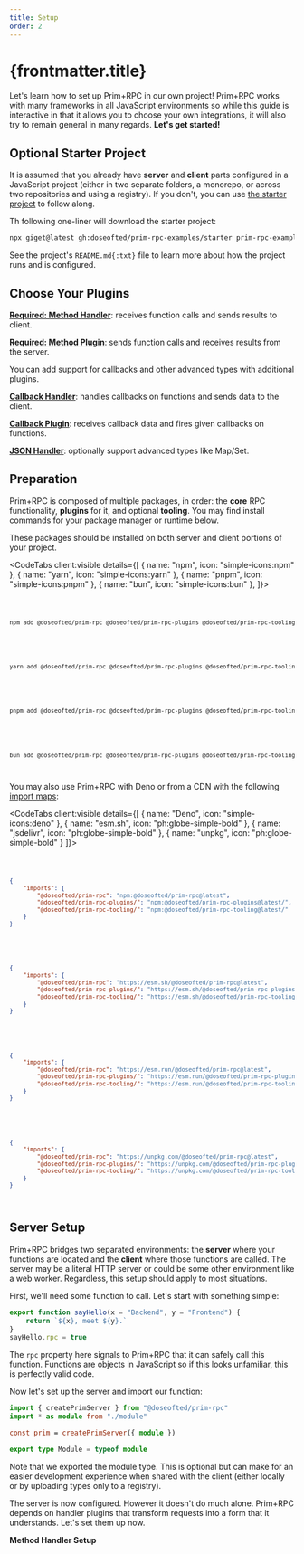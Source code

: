 ```yaml
---
title: Setup
order: 2
---
```


# {frontmatter.title}


Let's learn how to set up Prim+RPC in our own project! Prim+RPC works with many frameworks in all JavaScript
environments so while this guide is interactive in that it allows you to choose your own integrations, it will also try
to remain general in many regards. **Let's get started!**

## Optional Starter Project

It is assumed that you already have **server** and **client** parts configured in a JavaScript project (either in two
separate folders, a monorepo, or across two repositories and using a registry). If you don't, you can use
[the starter project](https://github.com/doseofted/prim-rpc-examples/tree/main/starter) to follow along.

Th following one-liner will download the starter project:

<CodeFile>

```zsh
npx giget@latest gh:doseofted/prim-rpc-examples/starter prim-rpc-examples/starter
```

</CodeFile>

See the project's `README.md{:txt}` file to learn more about how the project runs and is configured.

## Choose Your Plugins

<div id="method-handler">

**[Required: Method Handler](#method-handler)**: receives function calls and sends results to client.

<PluginChoices type="method-handler" />

</div>

<div id="method-plugin">

**[Required: Method Plugin](#method-plugin)**: sends function calls and receives results from the server.

<PluginChoices type="method-plugin" />

</div>

You can add support for callbacks and other advanced types with additional plugins.

<Collapse title="Optional Choices">

<div id="callback-handler">

**[Callback Handler](#callback-handler)**: handles callbacks on functions and sends data to the client.

<PluginChoices type="callback-handler" />

</div>

<div id="callback-plugin">

**[Callback Plugin](#callback-plugin)**: receives callback data and fires given callbacks on functions.

<PluginChoices type="callback-plugin" />

</div>

<PluginChoices type="callback-handler" />

<div id="json-handler">

**[JSON Handler](#json-handler)**: optionally support advanced types like Map/Set.

<PluginChoices type="json-handler" />

</div>

</Collapse>

## Preparation

Prim+RPC is composed of multiple packages, in order: the **core** RPC functionality, **plugins** for it, and optional
**tooling**. You may find install commands for your package manager or runtime below.

These packages should be installed on both server and client portions of your project.

<CodeTabs client:visible details={[
		{ name: "npm", icon: "simple-icons:npm" },
		{ name: "yarn", icon: "simple-icons:yarn" },
		{ name: "pnpm", icon: "simple-icons:pnpm" },
		{ name: "bun", icon: "simple-icons:bun" },
	]}>

<Code slot="$tab0">

```zsh
npm add @doseofted/prim-rpc @doseofted/prim-rpc-plugins @doseofted/prim-rpc-tooling
```

</Code>

<Code slot="$tab1">

```zsh
yarn add @doseofted/prim-rpc @doseofted/prim-rpc-plugins @doseofted/prim-rpc-tooling
```

</Code>

<Code slot="$tab2">

```zsh
pnpm add @doseofted/prim-rpc @doseofted/prim-rpc-plugins @doseofted/prim-rpc-tooling
```

</Code>

<Code slot="$tab4">

```zsh
bun add @doseofted/prim-rpc @doseofted/prim-rpc-plugins @doseofted/prim-rpc-tooling
```

</Code>

</CodeTabs>

You may also use Prim+RPC with Deno or from a CDN with the following
[import maps](https://developer.mozilla.org/en-US/docs/Web/HTML/Element/script/type/importmap):

<CodeTabs client:visible details={[
		{ name: "Deno", icon: "simple-icons:deno" },
		{ name: "esm.sh", icon: "ph:globe-simple-bold" },
		{ name: "jsdelivr", icon: "ph:globe-simple-bold" },
		{ name: "unpkg", icon: "ph:globe-simple-bold" }
	]}>

<Code slot="$tab1">

```json
{
	"imports": {
		"@doseofted/prim-rpc": "npm:@doseofted/prim-rpc@latest",
		"@doseofted/prim-rpc-plugins/": "npm:@doseofted/prim-rpc-plugins@latest/",
		"@doseofted/prim-rpc-tooling/": "npm:@doseofted/prim-rpc-tooling@latest/"
	}
}
```

</Code>

<Code slot="$tab2">

```json
{
	"imports": {
		"@doseofted/prim-rpc": "https://esm.sh/@doseofted/prim-rpc@latest",
		"@doseofted/prim-rpc-plugins/": "https://esm.sh/@doseofted/prim-rpc-plugins@latest/",
		"@doseofted/prim-rpc-tooling/": "https://esm.sh/@doseofted/prim-rpc-tooling@latest/"
	}
}
```

</Code>

<Code slot="$tab3">

```json
{
	"imports": {
		"@doseofted/prim-rpc": "https://esm.run/@doseofted/prim-rpc@latest",
		"@doseofted/prim-rpc-plugins/": "https://esm.run/@doseofted/prim-rpc-plugins@latest/",
		"@doseofted/prim-rpc-tooling/": "https://esm.run/@doseofted/prim-rpc-tooling@latest/"
	}
}
```

</Code>

<Code slot="$tab4">

```json
{
	"imports": {
		"@doseofted/prim-rpc": "https://unpkg.com/@doseofted/prim-rpc@latest",
		"@doseofted/prim-rpc-plugins/": "https://unpkg.com/@doseofted/prim-rpc-plugins@latest/",
		"@doseofted/prim-rpc-tooling/": "https://unpkg.com/@doseofted/prim-rpc-tooling@latest/"
	}
}
```

</Code>

</CodeTabs>

## Server Setup

Prim+RPC bridges two separated environments: the **server** where your functions are located and the **client** where
those functions are called. The server may be a literal HTTP server or could be some other environment like a web
worker. Regardless, this setup should apply to most situations.

First, we'll need some function to call. Let's start with something simple:

<CodeFile filename="server/module.ts">

```typescript
export function sayHello(x = "Backend", y = "Frontend") {
	return `${x}, meet ${y}.`
}
sayHello.rpc = true
```

</CodeFile>

The `rpc` property here signals to Prim+RPC that it can safely call this function. Functions are objects in JavaScript
so if this looks unfamiliar, this is perfectly valid code.

Now let's set up the server and import our function:

<CodeFile filename="server/index.ts">

```typescript
import { createPrimServer } from "@doseofted/prim-rpc"
import * as module from "./module"

const prim = createPrimServer({ module })

export type Module = typeof module
```

</CodeFile>

Note that we exported the module type. This is optional but can make for an easier development experience when shared
with the client (either locally or by uploading types only to a registry).

The server is now configured. However it doesn't do much alone. Prim+RPC depends on handler plugins that transform
requests into a form that it understands. Let's set them up now.

**Method Handler Setup**
